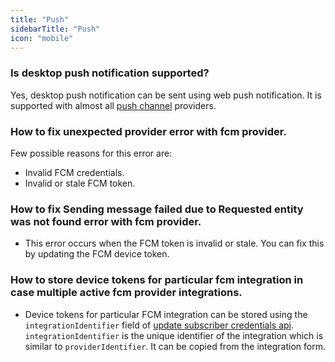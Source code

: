 ```yaml
---
title: "Push"
sidebarTitle: "Push"
icon: "mobile"
---
```


### Is desktop push notification supported?
Yes, desktop push notification can be sent using web push notification. It is supported with almost all [push channel](/channels-and-providers/push/overview) providers.

### How to fix unexpected provider error with fcm provider.
Few possible reasons for this error are:
- Invalid FCM credentials.
- Invalid or stale FCM token.

### How to fix Sending message failed due to Requested entity was not found error with fcm provider.
- This error occurs when the FCM token is invalid or stale. You can fix this by updating the FCM device token.

### How to store device tokens for particular fcm integration in case multiple active fcm provider integrations.
- Device tokens for particular FCM integration can be stored using the `integrationIdentifier` field of [update subscriber credentials api](/api-reference/subscribers/update-subscriber-credentials). `integrationIdentifier` is the unique identifier of the integration which is similar to `providerIdentifier`. It can be copied from the integration form.